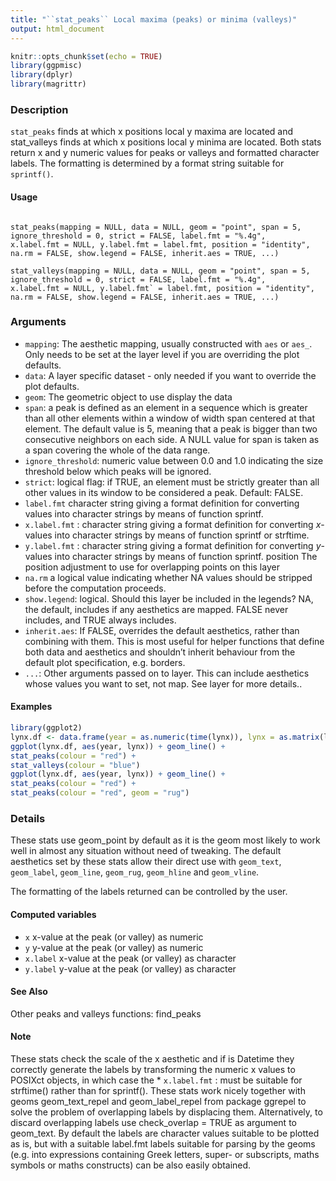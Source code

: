```yaml
---
title: "``stat_peaks`` Local maxima (peaks) or minima (valleys)"
output: html_document
---
```


```r
knitr::opts_chunk$set(echo = TRUE)
library(ggpmisc)
library(dplyr)
library(magrittr)
```



### Description
``stat_peaks`` finds at which x positions local y maxima are located and stat_valleys finds at which x positions local y minima are located. Both stats return x and y numeric values for peaks or
valleys and formatted character labels. The formatting is determined by a format string suitable for ``sprintf()``.

#### Usage 

<pre><code>
stat_peaks(mapping = NULL, data = NULL, geom = "point", span = 5,
ignore_threshold = 0, strict = FALSE, label.fmt = "%.4g",
x.label.fmt = NULL, y.label.fmt = label.fmt, position = "identity",
na.rm = FALSE, show.legend = FALSE, inherit.aes = TRUE, ...)

stat_valleys(mapping = NULL, data = NULL, geom = "point", span = 5,
ignore_threshold = 0, strict = FALSE, label.fmt = "%.4g",
x.label.fmt = NULL, y.label.fmt` = label.fmt, position = "identity",
na.rm = FALSE, show.legend = FALSE, inherit.aes = TRUE, ...)
</code></pre>

### Arguments

* ``mapping``: The aesthetic mapping, usually constructed with ``aes`` or ``aes_``. Only needs to be set at the layer level if you are overriding the plot defaults.
* ``data ``: A layer specific dataset - only needed if you want to override the plot defaults.
* ``geom``: The geometric object to use display the data
* ``span``: a peak is defined as an element in a sequence which is greater than all other elements within a window of width span centered at that element. The default value is 5, meaning that a peak is bigger than two consecutive neighbors on each side. A NULL value for span is taken as a span covering the whole of the data range.
* ``ignore_threshold``: numeric value between 0.0 and 1.0 indicating the size threshold below which peaks will be ignored.
* ``strict``: logical flag: if TRUE, an element must be strictly greater than all other values in its window to be considered a peak. Default: FALSE.
* ``label.fmt`` character string giving a format definition for converting values into character
strings by means of function sprintf.
* ``x.label.fmt`` : character string giving a format definition for converting $x$-values into character
strings by means of function sprintf or strftime.
* ``y.label.fmt`` : character string giving a format definition for converting $y$-values into character
strings by means of function sprintf.
position The position adjustment to use for overlapping points on this layer 
* ``na.rm`` a logical value indicating whether NA values should be stripped before the computation proceeds.
* ``show.legend ``: logical. Should this layer be included in the legends? NA, the default, includes if any aesthetics are mapped. FALSE never includes, and TRUE always includes.
* ``inherit.aes``: If FALSE, overrides the default aesthetics, rather than combining with them.
This is most useful for helper functions that define both data and aesthetics and shouldn't inherit behaviour from the default plot specification, e.g. borders.
* ``...``:   Other arguments passed on to layer. This can include aesthetics whose values
you want to set, not map. See layer for more details..


#### Examples 
```r
library(ggplot2)
lynx.df <- data.frame(year = as.numeric(time(lynx)), lynx = as.matrix(lynx))
ggplot(lynx.df, aes(year, lynx)) + geom_line() +
stat_peaks(colour = "red") +
stat_valleys(colour = "blue")
ggplot(lynx.df, aes(year, lynx)) + geom_line() +
stat_peaks(colour = "red") +
stat_peaks(colour = "red", geom = "rug")
```

### Details

These stats use geom_point by default as it is the geom most likely to work well in almost any situation
without need of tweaking. The default aesthetics set by these stats allow their direct use with
``geom_text``, ``geom_label``, ``geom_line``, ``geom_rug``, ``geom_hline`` and ``geom_vline``. 

The formatting of the labels returned can be controlled by the user.


#### Computed variables

* ``x`` x-value at the peak (or valley) as numeric
* ``y`` y-value at the peak (or valley) as numeric
* ``x.label`` x-value at the peak (or valley) as character
* ``y.label`` y-value at the peak (or valley) as character

#### See Also
Other peaks and valleys functions: find_peaks


####  Note
These stats check the scale of the x aesthetic and if is Datetime they correctly generate the labels
by transforming the numeric x values to POSIXct objects, in which case the * ``x.label.fmt`` :
must be suitable for strftime() rather than for sprintf(). These stats work nicely together with geoms geom_text_repel and geom_label_repel from package ggrepel to solve the problem of overlapping labels by displacing them. Alternatively, to discard overlapping labels use check_overlap = TRUE as argument to geom_text. By default the labels are character values suitable to be plotted as is, but with a suitable label.fmt labels suitable for parsing by the geoms (e.g. into expressions containing Greek letters, super- or subscripts, maths symbols or maths constructs) can be also easily obtained.
